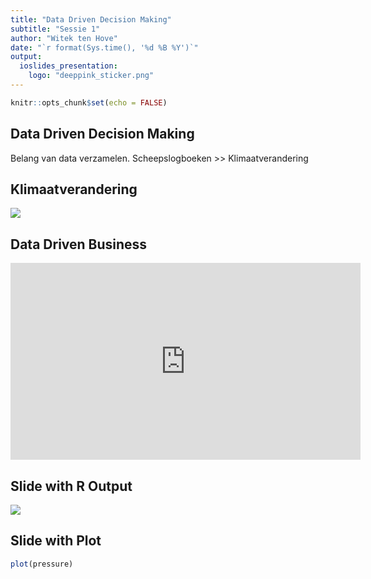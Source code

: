 ```yaml
---
title: "Data Driven Decision Making"
subtitle: "Sessie 1"
author: "Witek ten Hove"
date: "`r format(Sys.time(), '%d %B %Y')`"
output:
  ioslides_presentation:
    logo: "deeppink_sticker.png"
---
```


```r
knitr::opts_chunk$set(echo = FALSE)
```

## Data Driven Decision Making

Belang van data verzamelen. Scheepslogboeken >> Klimaatverandering

## Klimaatverandering

![](climate.gif)

## Data Driven Business

<iframe width="560" height="315" src="https://www.youtube.com/embed/3C0aLuNIecc" frameborder="0" allow="accelerometer; autoplay; encrypted-media; gyroscope; picture-in-picture" allowfullscreen></iframe>

## Slide with R Output

![](https://youtu.be/zNzZ1PfUDNk)

## Slide with Plot

```r
plot(pressure)
```

